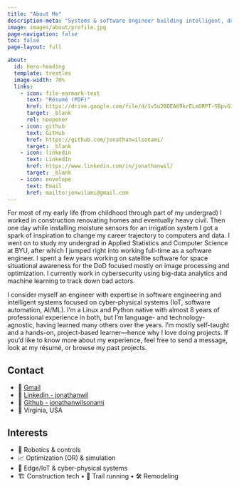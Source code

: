 ```yaml
---
title: "About Me"
description-meta: "Systems & software engineer building intelligent, data-driven systems across AI/ML, IoT, and digital twins."
image: images/about/profile.jpg
page-navigation: false
toc: false
page-layout: full

about:
  id: hero-heading
  template: trestles
  image-width: 70%
  links:
    - icon: file-earmark-text
      text: "Résumé (PDF)"
      href: https://drive.google.com/file/d/1v5u2BQEA69krELmORPT-SBpvGJXmZapx/view?usp=sharing 
      target: _blank
      rel: noopener
    - icon: github
      text: GitHub
      href: https://github.com/jonathanwilsonami/
      target: _blank
    - icon: linkedin
      text: LinkedIn
      href: https://www.linkedin.com/in/jonathanwil/
      target: _blank
    - icon: envelope
      text: Email
      href: mailto:jonwilami@gmail.com
---
```


:::{#hero-heading}
For most of my early life (from childhood through part of my undergrad) I worked in construction renovating homes and eventually heavy civil. Then one day while installing moisture sensors for an irrigation system I got a spark of inspiration to change my career trajectory to computers and data. I went on to study my undergrad in Applied Statistics and Computer Science at BYU, after which I jumped right into working full-time as a software engineer. I spent a few years working on satellite software for space situational awareness for the DoD focused mostly on image processing and optimization. I currently work in cybersecurity using big-data analytics and machine learning to track down bad actors.

I consider myself an engineer with expertise in software engineering and intelligent systems focused on cyber-physical systems (IoT, software automation, AI/ML). I’m a Linux and Python native with almost 8 years of professional experience in both, but I’m language- and technology-agnostic, having learned many others over the years. I’m mostly self-taught and a hands-on, project-based learner—hence why I love doing projects. If you’d like to know more about my experience, feel free to send a message, look at my résumé, or browse my past projects.
:::

::: {.callout-note}
## Contact
- 📧 [Gmail](mailto:jonwilami@gmail.com)
- 🔗 [Linkedin - jonathanwil](https://www.linkedin.com/in/jonathanwil/)
- 🐙 [Github - jonathanwilsonami](https://github.com/jonathanwilsonami/)
- 📍 Virginia, USA
:::

## Interests
- 🤖 Robotics & controls  
- 📈 Optimization (OR) & simulation  
- 🧰 Edge/IoT & cyber-physical systems  
- 🏗️ Construction tech • 🏃 Trail running • 🛠️ Remodeling

